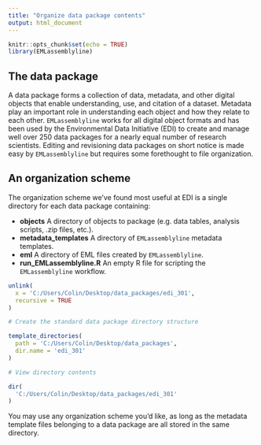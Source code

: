```yaml
---
title: "Organize data package contents"
output: html_document
---
```


```r
knitr::opts_chunk$set(echo = TRUE)
library(EMLassemblyline)
```


## The data package

A data package forms a collection of data, metadata, and other digital objects that enable understanding, use, and citation of a dataset. Metadata play an important role in understanding each object and how they relate to each other. `EMLassemblyline` works for all digital object formats and has been used by the Environmental Data Initiative (EDI) to create and manage well over 250 data packages for a nearly equal number of research scientists. Editing and revisioning data packages on short notice is made easy by `EMLassemblyline` but requires some forethought to file organization.

## An organization scheme

The organization scheme we’ve found most useful at EDI is a single directory for each data package containing:

*  __objects__ A directory of objects to package (e.g. data tables, analysis scripts, .zip files, etc.).
*  __metadata_templates__ A directory of `EMLassemblyline` metadata templates.
*  __eml__ A directory of EML files created by `EMLassemblyline`.
*  __run_EMLassemblyline.R__ An empty R file for scripting the `EMLassemblyline` workflow.

```r
unlink(
  x = 'C:/Users/Colin/Desktop/data_packages/edi_301',
  recursive = TRUE
)
```

```r

# Create the standard data package directory structure

template_directories(
  path = 'C:/Users/Colin/Desktop/data_packages',
  dir.name = 'edi_301'
)

# View directory contents

dir(
  'C:/Users/Colin/Desktop/data_packages/edi_301'
)

```

You may use any organization scheme you'd like, as long as the metadata template files belonging to a data package are all stored in the same directory.
